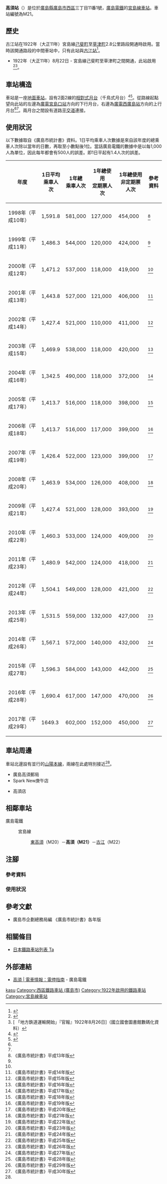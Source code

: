 {{NoteTA
|T=zh-hans:高须站;zh-hk:高須站;zh-tw:高須車站;
|1=zh-hans:高须站;zh-hk:高須站;zh-tw:高須車站;
}}
{{otheruseslist|廣島電鐵車站|土佐電交通後免線電車站|高須停留場|國鐵大隅線車站|大隅高須站}}
{{Infobox station
|公司色 = #009944
|站名 = 高須
|圖片 = Takasu-station-1.JPG
|圖片說明 = 廣電宮島口方向月台
|日文原名 = 高須
|平假名 = たかす
|羅馬拼音 = Takasu
|副站名 = 
|所在地 = {{JPN}}[[廣島縣|廣島縣]][[廣島市|廣島市]][[西區_(廣島市)|西區]]{{Translink|ja|庚午 (広島市)|庚午 (廣島市)|庚午北}}三丁目11番1號<ref>{{Cite web |url=http://www.hiroden.co.jp/train/rosenguide/miyajimasen.htm |title=路線・電停ガイド - 宮島線 |accessdate=2017-04-01 |publisher=広島電鉄 |archiveurl=https://web.archive.org/web/20150811005902/http://www.hiroden.co.jp/train/rosenguide/miyajimasen.htm |archivedate=2015-08-11 |language=ja}}</ref>
|座標 = {{coord|34|23|23.41|N|132|25|1.28|E|type:railwaystation_region:JP-24|display=inline,title}}
|車站構造 = [[地面車站|地面車站]]
|月台配置 = 2面2線
|啟用年月日 = 1922年（大正11年）8月22日 
|廢站年月日 = 
|乘客人數 = 1,649
|上下車人次 =
|統計年度 = 2017
|轉車 = 
|全寬備註 = 
|adjacent = {{Adjacent stations|system=廣島電鐵|line=宮島線|left=東高須|right=古江|note-left=M20<br/>0.4km|note-mid={{Color|#00a85f|●}}M21<br/>距離[[廣電西廣島站|廣電西廣島]]1.4km|note-right=M22<br>0.7km}}
}}
'''高須站'''（{{jpn|j=高須駅|hg=たかすえき|rm=Takasu eki|f=y}}）是位於[[廣島縣|廣島縣]][[廣島市|廣島市]][[西區_(廣島市)|西區]]{{Translink|ja|庚午 (広島市)|庚午 (廣島市)|庚午北}}三丁目11番1號，[[廣島電鐵|廣島電鐵]]的[[宮島線|宮島線]][[鐵路車站|車站]]。車站編號為M21。

== 歷史 ==
古江站在1922年（大正11年）宮島線[[廣電西廣島站|己斐町]]至[[草津站_(廣島縣)|草津町]]2.8公里路段開通時啟用。當時該開通路段的中間車站中，只有此站與[[古江站|古江站]]<ref>{{Cite book|title=広島電鉄開業100年・創立70年史 |year=2012 |publisher=広島電鉄 |page=67|language=ja}}</ref>。
* 1922年（大正11年）8月22日 - 宮島線己斐町至草津町之間開通，此站啟用<ref name=osafune>{{Cite book|author=長船友則 |title=広電が走る街 今昔 |year=2005 |publisher=[[JTB出版|JTB出版]] |series=JTB CAN BOOKS |isbn=4-533-05986-4 |pages=150-157|language=ja}}</ref><ref>[{{NDLDC|2955140/7}} 「地方鉄道運輸開始」『官報』1922年8月26日]（國立國會圖書館數碼化資料）</ref>。

== 車站構造 ==
車站是一座[[地面車站|地面車站]]，設有2面2線的[[相對式月台|相對式月台]]（千鳥式月台）<ref name=line>{{Cite book|author=川島令三 |authorlink=川島令三 |title=山陽・山陰ライン 全線・全駅・全配線 |year=2012 |publisher=[[講談社|講談社]] |series=【図説】 日本の鉄道 |isbn=978-4-06-295157-9 |volume=第7巻 広島エリア |pages=15・86頁|language=ja}}</ref><ref name=jijo>{{Cite book|author=川島令三 |title={{Translink|ja|全国鉄道事情大研究|全國鐵道事情大研究}} |year=2009 |publisher={{Translink|ja|草思社}} |isbn=978-4-7942-1711-0 |volume=中国篇 2 |page=118|language=ja}}</ref>。從路線起點望向此站的左邊為[[廣電宮島口站|廣電宮島口站]]方向的下行月台，右邊為[[廣電西廣島站|廣電西廣島站]]方向的上行月台<ref name=line/><ref name=jijo/>。兩月台之間設有道路[[平交道|平交道]]連接。

== 使用狀況 ==
以下數據取自《廣島市統計書》資料。1日平均乘車人次數據是來自該年度的總乘車人次除以當年的日數，再取至小數點後1位。當話廣島電鐵的數據中是以每1,000人為單位，因此每年都會有500人的誤差。即1日平起有1.4人次的誤差。

{| class="wikitable" style="text-align:right;"
|-
! rowspan="1" |年度
! rowspan="1" |1日平均<br />乘車人次
! rowspan="1" |1年總<br />乘車人次
! rowspan="1" |1年總使用<br />定期票人次
! rowspan="1" |1年總使用<br />非定期票人次
! rowspan="1" |參考資料
|-
|1998年（平成10年）
|1,591.8
|581,000
|127,000
|454,000
|<ref group="使用狀況" name=tokei13>《廣島市統計書》平成13年版</ref>
|-
|1999年（平成11年）
|1,486.3
|544,000
|120,000
|424,000
|<ref group="使用狀況" name=tokei13/>
|-
|2000年（平成12年）
|1,471.2
|537,000
|118,000
|419,000
|<ref group="使用狀況" name=tokei13/>
|-
|2001年（平成13年）
|1,443.8
|527,000
|121,000
|406,000
|<ref group="使用狀況">《廣島市統計書》平成14年版</ref>
|-
|2002年（平成14年）
|1,427.4
|521,000
|110,000
|411,000
|<ref group="使用狀況">《廣島市統計書》平成15年版</ref>
|-
|2003年（平成15年）
|1,469.9
|538,000
|118,000
|420,000
|<ref group="使用狀況">《廣島市統計書》平成16年版</ref>
|-
|2004年（平成16年）
|1,342.5
|490,000
|118,000
|372,000
|<ref group="使用狀況">《廣島市統計書》平成17年版</ref>
|-
|2005年（平成17年）
|1,413.7
|516,000
|118,000
|398,000
|<ref group="使用狀況">《廣島市統計書》平成18年版</ref>
|-
|2006年（平成18年）
|1,413.7
|516,000
|117,000
|399,000
|<ref group="使用狀況">《廣島市統計書》平成19年版</ref>
|-
|2007年（平成19年）
|1,426.4
|522,000
|123,000
|399,000
|<ref group="使用狀況">《廣島市統計書》平成20年版</ref>
|-
|2008年（平成20年）
|1,463.9
|534,000
|126,000
|408,000
|<ref group="使用狀況">《廣島市統計書》平成21年版</ref>
|-
|2009年（平成21年）
|1,427.4
|521,000
|128,000
|393,000
|<ref group="使用狀況">《廣島市統計書》平成22年版</ref>
|-
|2010年（平成22年）
|1,460.3
|533,000
|124,000
|409,000
|<ref group="使用狀況">《廣島市統計書》平成23年版</ref>
|-
|2011年（平成23年）
|1,480.9
|542,000
|124,000
|418,000
|<ref group="使用狀況">《廣島市統計書》平成24年版</ref>
|-
|2012年（平成24年）
|1,504.1
|549,000
|128,000
|421,000
|<ref group="使用狀況">《廣島市統計書》平成25年版</ref>
|-
|2013年（平成25年）
|1,531.5
|559,000
|132,000
|427,000
|<ref group="使用狀況">《廣島市統計書》平成26年版</ref>
|-
|2014年（平成26年）
|1,567.1
|572,000
|140,000
|432,000
|<ref group="使用狀況">《廣島市統計書》平成27年版</ref>
|-
|2015年（平成27年）
|1,596.3
|584,000
|143,000
|442,000
|<ref group="使用狀況">《廣島市統計書》平成28年版</ref>
|-
|2016年（平成28年）
|1,690.4
|617,000
|147,000
|470,000
|<ref group="使用狀況">《廣島市統計書》平成29年版</ref>
|-
|2017年（平成29年）
|1649.3
|602,000
|152,000
|450,000
|<ref group="使用狀況">《廣島市統計書》平成30年版</ref>
|}

== 車站周邊 ==
車站北邊設有並行的[[山陽本線_(廣島地區)|山陽本線]]，兩線在此處特別接近<ref name=line/>。
* 廣島高須郵局
* Spark New庚午店
* {{Translink|ja|ユアーズ (スーパーマーケット)|YOURS (超級市場)|YOURS}} 高須店

== 相鄰車站 ==
; 廣島電鐵
: {{color|#f00|■}}宮島線
:: [[東高須站|東高須]]（M20）－'''高須（M21）'''－[[古江站|古江]]（M22）

== 注腳 ==
=== 參考資料 ===
{{Reflist}}
=== 使用狀況 ===
{{Reflist|2|group="使用狀況"}}

== 參考文獻 ==
* 廣島市企劃總務局編 《廣島市統計書》各年版

== 相關條目 ==
* [[日本鐵路車站列表_Ta|日本鐵路車站列表 Ta]]
== 外部連結 ==
* [http://www.hiroden.co.jp/train/route-guide/stop-guide/m-21.html 高須 | 電車情報：電停指南]{{ja icon}} - 廣島電鐵
{{宮島線}}
{{DEFAULTSORT:Takasu}}
[[Category:日本鐵路車站_Ta|kasu]]
[[Category:西區鐵路車站_(廣島市)|Category:西區鐵路車站 (廣島市)]]
[[Category:1922年啟用的鐵路車站|Category:1922年啟用的鐵路車站]]
[[Category:宮島線車站|Category:宮島線車站]]